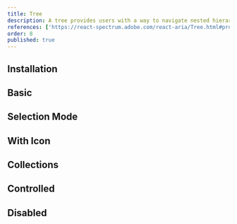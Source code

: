 ```yaml
---
title: Tree
description: A tree provides users with a way to navigate nested hierarchical information, with support for keyboard navigation and selection.
references: ['https://react-spectrum.adobe.com/react-aria/Tree.html#props']
order: 8
published: true
---
```


## Installation
<Install component='tree' />

## Basic
<Demo component='collections/tree/tree-demo' />

## Selection Mode
<Demo component='collections/tree/tree-selection-mode-demo' />

## With Icon
<Demo component='collections/tree/tree-with-icon-demo' />

## Collections
<Demo component='collections/tree/tree-collections-demo' />

## Controlled
<Demo component='collections/tree/tree-controlled-demo' />

## Disabled
<Demo component='collections/tree/tree-disabled-demo' />
